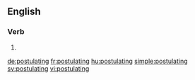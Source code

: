 ==English==

===Verb===
{{head|en}}

# {{present participle of|postulate}}

[[de:postulating]]
[[fr:postulating]]
[[hu:postulating]]
[[simple:postulating]]
[[sv:postulating]]
[[vi:postulating]]
